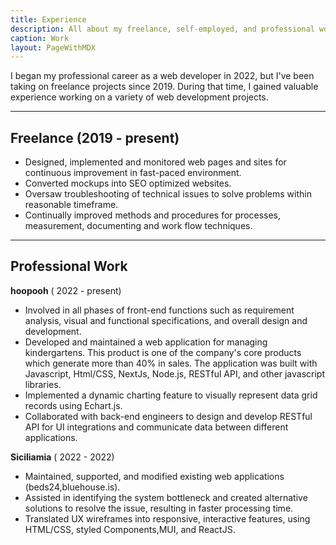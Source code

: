 ```yaml
---
title: Experience
description: All about my freelance, self-employed, and professional work experience.
caption: Work
layout: PageWithMDX
---
```


I began my professional career as a web developer in 2022, but I've been taking on freelance projects since 2019.
During that time, I gained valuable experience working on a variety of web development projects.

---

## Freelance (2019 - present)

- Designed, implemented and monitored web pages and sites for continuous improvement in fast-paced environment.
- Converted mockups into SEO optimized websites.
- Oversaw troubleshooting of technical issues to solve problems within reasonable timeframe.
- Continually improved methods and procedures for processes, measurement, documenting and work flow techniques.

---

## Professional Work

**hoopooh** ( 2022 - present)

- Involved in all phases of front-end functions such as requirement analysis, visual and functional specifications, and
  overall design and development.
- Developed and maintained a web application for managing kindergartens. This product is one of the company's core
  products which generate more than 40% in sales. The application was built with Javascript, Html/CSS, NextJs, Node.js,
  RESTful API, and other javascript libraries.
- Implemented a dynamic charting feature to visually represent data grid records using Echart.js.
- Collaborated with back-end engineers to design and develop RESTful API for UI integrations and communicate data
  between different applications.

**Siciliamia** ( 2022 - 2022)

- Maintained, supported, and modified existing web applications (beds24,bluehouse.is).
- Assisted in identifying the system bottleneck and created alternative solutions to resolve the issue, resulting in faster
  processing time.
- Translated UX wireframes into responsive, interactive features, using HTML/CSS, styled Components,MUI, and ReactJS.
